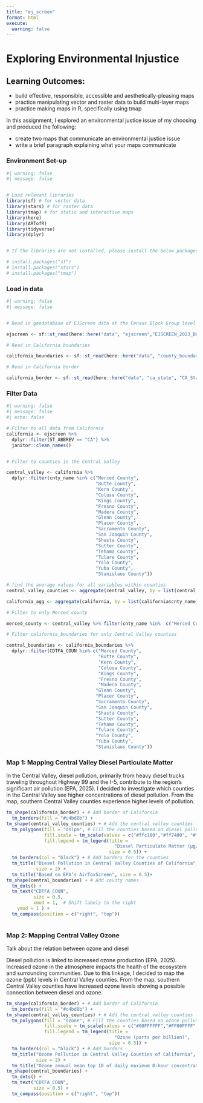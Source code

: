```yaml
---
title: "ej_screen"
format: html
execute: 
  warning: false
---
```


# Exploring Environmental Injustice

## Learning Outcomes:

-   build effective, responsible, accessible and aesthetically-pleasing maps
-   practice manipulating vector and raster data to build multi-layer maps
-   practice making maps in R, specifically using tmap

In this assignment, I explored an environmental justice issue of my choosing and produced the following:

-   create two maps that communicate an environmental justice issue
-   write a brief paragraph explaining what your maps communicate

### Environment Set-up 
```r

#| warning: false  
#| message: false


# Load relevant libraries
library(sf) # for vector data
library(stars) # for raster data 
library(tmap) # for static and interactive maps
library(here)
library(ARTofR)
library(tidyverse)
library(dplyr)


# If the libraries are not installed, please install the below packages. 

# install.packages("sf")
# install.packages("stars")
# install.packages("tmap")
```
### Load in data
```r

#| warning: false  
#| message: false


# Read in geodatabase of EJScreen data at the Census Block Group level

ejscreen <- sf::st_read(here::here("data", "ejscreen","EJSCREEN_2023_BG_StatePct_with_AS_CNMI_GU_VI.gdb"))

# Read in California boundaries

california_boundaries <- sf::st_read(here::here("data", "county_boundaries", "California_County_Boundaries_and_Identifiers.shp"))

# Read in California border 

california_border <- sf::st_read(here::here("data", "ca_state", "CA_State.shp"))

```

### Filter Data 
```r
#| warning: false  
#| message: false
#| echo: false 

# Filter to all data from California 
california <- ejscreen %>%
  dplyr::filter(ST_ABBREV == "CA") %>% 
  janitor::clean_names()


# Filter to counties in the Central Valley 

central_valley <- california %>%
  dplyr::filter(cnty_name %in% c("Merced County", 
                                 "Butte County",
                                 "Kern County",
                                 "Colusa County", 
                                 "Kings County", 
                                 "Fresno County", 
                                 "Madera County", 
                                 "Glenn County", 
                                 "Placer County", 
                                 "Sacramento County",
                                 "San Joaquin County", 
                                 "Shasta County", 
                                 "Sutter County", 
                                 "Tehama County", 
                                 "Tulare County", 
                                 "Yolo County", 
                                 "Yuba County", 
                                 "Stanislaus County"))

# find the average values for all variables within counties
central_valley_counties <- aggregate(central_valley, by = list(central_valley$cnty_name), FUN = mean)

california_agg <- aggregate(california, by = list(california$cnty_name), FUN = mean)

# Filter to only Merced county

merced_county <- central_valley %>% filter(cnty_name %in%  c("Merced County"))

# Filter california_boundaries for only Central Valley counties 

central_boundaries <- california_boundaries %>%
  dplyr::filter(CDTFA_COUN %in% c("Merced County", 
                                  "Butte County", 
                                  "Kern County",
                                  "Colusa County", 
                                  "Kings County", 
                                  "Fresno County", 
                                  "Madera County", 
                                 "Glenn County", 
                                 "Placer County", 
                                 "Sacramento County", 
                                 "San Joaquin County", 
                                 "Shasta County", 
                                 "Sutter County", 
                                 "Tehama County", 
                                 "Tulare County", 
                                 "Yolo County", 
                                 "Yuba County", 
                                 "Stanislaus County"))

```


### Map 1: Mapping Central Valley Diesel Particulate Matter

In the Central Valley, diesel pollution, primarily from heavy diesel trucks traveling throughout Highway 99 and the I-5, contribute to the region's significant air pollution (EPA, 2025). I decided to investigate which counties in the Central Valley see higher concentrations of diesel pollution. From the map, southern Central Valley counties experience higher levels of pollution. 

```r

tm_shape(california_border) + # Add border of California
  tm_borders(fill = "#c4bd8b") +
tm_shape(central_valley_counties) + # Add the central valley counties layer 
  tm_polygons(fill = "dslpm", # Fill the counties based on diesel pollution
              fill.scale = tm_scale(values = c("#ffc100","#ff7400", "#ff0000", "darkred")),
              fill.legend = tm_legend(title = 
                                        "Diesel Particulate Matter (μg/m3)", 
                                      size = 0.5)) +
  tm_borders(col = "black") + # Add borders for the counties 
  tm_title("Diesel Pollution in Central Valley Counties of California", 
           size = 2) +
  tm_title("Based on EPA’s AirToxScreen", size = 0.5)+
tm_shape(central_boundaries) + # Add county names 
  tm_dots() +
  tm_text("CDTFA_COUN",
          size = 0.5, 
          xmod = 1,  # Shift labels to the right
    ymod = 1 ) + 
  tm_compass(position = c("right", "top")) 
  

```

### Map 2: Mapping Central Valley Ozone 

Talk about the relation between ozone and diesel 

Diesel pollution is linked to increased ozone production (EPA, 2025). Increased ozone in the atmosphere impacts the health of the ecosystem and surrounding communities. Due to this linkage, I decided to map the ozone (ppb) levels in Central Valley counties. From the map, southern Central Valley counties have increased ozone levels showing a possible connection between diesel and ozone. 

```r

tm_shape(california_border) + # Add border of California
  tm_borders(fill = "#c4bd8b") +
tm_shape(central_valley_counties) + # Add the central valley counties layer 
  tm_polygons(fill = "ozone", # Fill the counties based on ozone pollution
              fill.scale = tm_scale(values = c("#00FFFFFF","#FF00FFFF", "#0000FFFF")),
              fill.legend = tm_legend(title = 
                                        "Ozone (parts per billion)", 
                                      size = 0.5)) +
  tm_borders(col = "black") + # Add borders
  tm_title("Ozone Pollution in Central Valley Counties of California", 
           size = 2) +
  tm_title("Ozone annual mean top 10 of daily maximum 8-hour concentration in air. EJScreen v2.2", size = 0.5) +
tm_shape(central_boundaries) +
  tm_dots() +
  tm_text("CDTFA_COUN",
          size = 0.5) +
  tm_compass(position = c("right", "top"))

```


